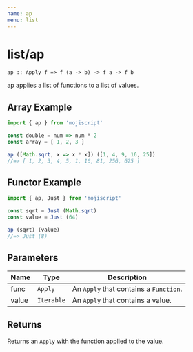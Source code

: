 ```yaml
---
name: ap
menu: list
---
```


# list/ap

`ap :: Apply f => f (a -> b) -> f a -> f b`

ap applies a list of functions to a list of values.

## Array Example

```javascript
import { ap } from 'mojiscript'

const double = num => num * 2
const array = [ 1, 2, 3 ]

ap ([Math.sqrt, x => x * x]) ([1, 4, 9, 16, 25])
//=> ​​​​​[ 1, 2, 3, 4, 5, 1, 16, 81, 256, 625 ]​​​​​
```

## Functor Example

```javascript
import { ap, Just } from 'mojiscript'

const sqrt = Just (Math.sqrt)
const value = Just (64)

ap (sqrt) (value)
//=> Just (8)
```

## Parameters

| Name | Type | Description |
| ---- | ---- | ----------- |
| func | `Apply`  | An `Apply` that contains a `Function`. |
| value | `Iterable`  | An `Apply` that contains a value. |

## Returns

Returns an `Apply` with the function applied to the value.
